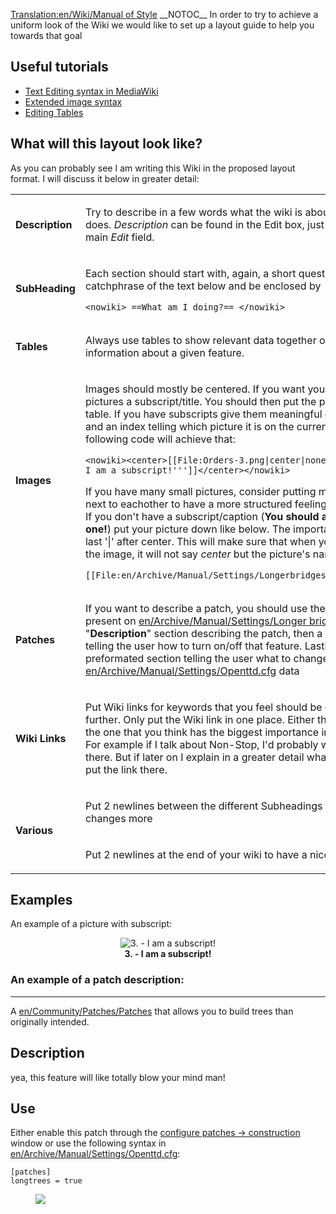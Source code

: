[[Translation:en/Wiki/Manual of Style]]
__NOTOC__
In order to try to achieve a uniform look of the Wiki we would like to set up a layout guide to help you towards that goal

==Useful tutorials==
* [http://meta.wikimedia.org/wiki/Help:Editing Text Editing syntax in MediaWiki]
* [http://en.wikipedia.org/wiki/Wikipedia:Extended_image_syntax Extended image syntax]
* [http://meta.wikimedia.org/wiki/Help:Table Editing Tables]

==What will this layout look like?==
As you can probably see I am writing this Wiki in the proposed layout format. I will discuss it below in greater detail:

{|
| '''Description'''||Try to describe in a few words what the wiki is about or what it does. ''Description'' can be found in the Edit box, just above the main ''Edit'' field.
|-
| '''SubHeading'''||Each section should start with, again, a short question, or catchphrase of the text below and be enclosed by <pre><nowiki> ==What am I doing?== </nowiki></pre>
|-
| '''Tables'''||Always use tables to show relevant data together or structure information about a given feature.
|-
| '''Images'''||Images should mostly be centered. If you want you can give your pictures a subscript/title. You should then put the picture in a table. If you have subscripts give them meaningful descriptions and an index telling which picture it is on the current page. The following code will achieve that: <pre><nowiki><center>[[File:Orders-3.png|center|none|frame|'''3. - I am a subscript!''']]</center></nowiki></pre> If you have many small pictures, consider putting more of them next to eachother to have a more structured feeling.<br/>
If you don't have a subscript/caption ('''You should always have one!''') put your picture down like below. The important part is the last '|' after center. This will make sure that when you hover over the image, it will not say ''center'' but the picture's name.
<pre>[[File:en/Archive/Manual/Settings/Longerbridges.png|center|]]</pre>
|-
| '''Patches'''||If you want to describe a patch, you should use the format as present on [[en/Archive/Manual/Settings/Longer bridges]]. A "'''Description'''" section describing the patch, then a "'''Use'''" section telling the user how to turn on/off that feature. Lastly a preformated section telling the user what to change in [[en/Archive/Manual/Settings/Openttd.cfg]]<nowiki>  data </nowiki>
|-
| '''Wiki Links'''||Put Wiki links for keywords that you feel should be explained further. Only put the Wiki link in one place. Either the first one, or the one that you think has the biggest importance in your page. For example if I talk about Non-Stop, I'd probably will want a Wiki there. But if later on I explain in a greater detail what Non-Stop is, put the link there.
|-
|rowspan=2| '''Various'''
|Put 2 newlines between the different Subheadings to see the changes more
|-
| Put 2 newlines at the end of your wiki to have a nicer look
|}


==Examples==
An example of a picture with subscript:
<center>[[File:en/Orders-3.png|center|frame|'''3. - I am a subscript!''']]</center>

===An example of a patch description:===
----
A [[en/Community/Patches/Patches]] that allows you to build trees than originally intended.

==Description==
yea, this feature will like totally blow your mind man!


==Use==
Either enable this patch through the [[en/Archive/Manual/Settings/Configuring patches/Construction|configure patches -> construction]] window or use the following syntax in [[en/Archive/Manual/Settings/Openttd.cfg]]:

<pre>[patches]
longtrees = true</pre>
[[File:en/Archive/Manual/Settings/Longerbridges.png|center|]]